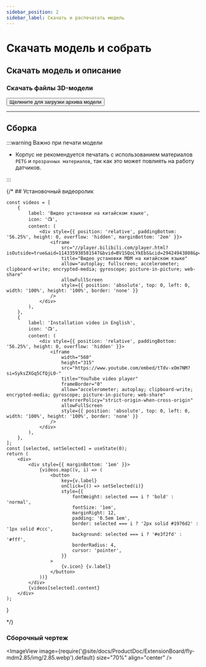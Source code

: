 ```yaml
---
sidebar_position: 2
sidebar_label: Скачать и распечатать модель
---
```


# Скачать модель и собрать

## Скачать модель и описание

### Скачать файлы 3D-модели

<Button variant="contained" disableElevation href="http://cdn.mellow.klipper.cn/STEP/2.85-MDM.zip">Щелкните для загрузки архива модели</Button>

----


## Сборка

:::warning Важно при печати модели

- Корпус не рекомендуется печатать с использованием материалов `PETG` и `прозрачных материалов`, так как это может повлиять на работу датчиков.

:::

{/* ## Установочный видеоролик

    const videos = [
        {
            label: 'Видео установки на китайском языке',
            icon: '📺',
            content: (
                <div style={{ position: 'relative', paddingBottom: '56.25%', height: 0, overflow: 'hidden', marginBottom: '2em' }}>
                    <iframe
                        src="//player.bilibili.com/player.html?isOutside=true&aid=114335938581547&bvid=BV1SQoLYkEbS&cid=29424943808&p=0&autoplay=0"
                        title="Видео установки MDM на китайском языке"
                        allow="autoplay; fullscreen; accelerometer; clipboard-write; encrypted-media; gyroscope; picture-in-picture; web-share"
                        allowFullScreen
                        style={{ position: 'absolute', top: 0, left: 0, width: '100%', height: '100%', border: 'none' }}
                    />
                </div>
            ),
        },
        {
            label: 'Installation video in English',
            icon: '📺',
            content: (
                <div style={{ position: 'relative', paddingBottom: '56.25%', height: 0, overflow: 'hidden' }}>
                    <iframe
                        width="560"
                        height="315"
                        src="https://www.youtube.com/embed/tTdv-xOm7NM?si=SyksZXGq5CfQjL0-"
                        title="YouTube video player"
                        frameBorder="0"
                        allow="accelerometer; autoplay; clipboard-write; encrypted-media; gyroscope; picture-in-picture; web-share"
                        referrerPolicy="strict-origin-when-cross-origin"
                        allowFullScreen
                        style={{ position: 'absolute', top: 0, left: 0, width: '100%', height: '100%', border: 'none' }}
                    />
                </div>
            ),
        },
    ];
    const [selected, setSelected] = useState(0);
    return (
        <div>
            <div style={{ marginBottom: '1em' }}>
                {videos.map((v, i) => (
                    <button
                        key={v.label}
                        onClick={() => setSelected(i)}
                        style={{
                            fontWeight: selected === i ? 'bold' : 'normal',
                            fontSize: '1em',
                            marginRight: 12,
                            padding: '0.5em 1em',
                            border: selected === i ? '2px solid #1976d2' : '1px solid #ccc',
                            background: selected === i ? '#e3f2fd' : '#fff',
                            borderRadius: 4,
                            cursor: 'pointer',
                        }}
                    >
                        {v.icon} {v.label}
                    </button>
                ))}
            </div>
            {videos[selected].content}
        </div>
    );
}

<VideoTabs /> */}

### Сборочный чертеж
<ImageView image={require('@site/docs/ProductDoc/ExtensionBoard/fly-mdm2.85/img/2.85.webp').default} size="70%" align="center" /> 

